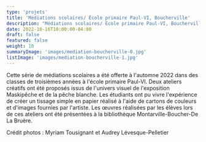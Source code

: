 ```yaml
---
type: 'projets'
title: 'Médiations scolaires/ École primaire Paul-VI, Boucherville'
description: "Médiations scolaires/ École primaire Paul-VI, Boucherville - Septembre 2022"
date: 2022-10-16T10:00:00-04:00
draft: false
featured: false
weight: 10
summaryImage: 'images/mediation-boucherville-0.jpg'
listImage: 'images/mediation-boucherville-1.jpg'       
---
```


<ImageGrid 
  match="images/mediation-boucherville-*" 
  sortOrder="asc" 
  rowHeight={200} 
  margins={10} 
  thumbnailResizeOptions="600x600 q100 Lanczos" 
  showExif={false} 
  previewType="blur" 
  embedPreview={true} 
  thumbnailHoverEffect="enlarge" 
  lastRow="nojustify" 
/>

Cette série de médiations scolaires a été offerte à l'automne 2022 dans des classes de troisièmes années à l'école primaire Paul-VI. Deux ateliers créatifs ont été proposés issus de l'univers visuel de l'exposition Maskipêche et de la pêche blanche. Les étudiants ont pu vivre l'expérience de créer un tissage simple en papier réalisé à l'aide de cartons de couleurs et d'images fournies par l'artiste. Les œuvres réalisées par les élèves lors de ces ateliers ont été présentées à la bibliothèque Montarville-Boucher-De La Bruère.

Crédit photos : Myriam Tousignant et Audrey Lévesque-Pelletier
